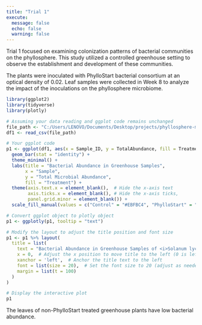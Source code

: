```yaml
---
title: "Trial 1"
execute: 
  message: false
  echo: false
  warning: false
---
```


Trial 1 focused on examining colonization patterns of bacterial communities on the phyllosphere. This study utilized a controlled greenhouse setting to observe the establishment and development of these communities.

The plants were inoculated with PhylloStart bacterial consortium at an optical density of 0.02. Leaf samples were collected in Week 8 to analyze the impact of the inoculations on the phyllosphere microbiome.

```r

library(ggplot2)
library(tidyverse)
library(plotly)

# Assuming your data reading and ggplot code remains unchanged
file_path <- "C:/Users/LENOVO/Documents/Desktop/projects/phyllosphere-microbiome/data/Trial_1_Greenhouse_Bacterial_Abundance.csv"
df1 <- read_csv(file_path)

# Your ggplot code
p1 <- ggplot(df1, aes(x = Sample_ID, y = TotalAbundance, fill = Treatment, text = TotalAbundance)) +
  geom_bar(stat = "identity") +
  theme_minimal() +
  labs(title = "Bacterial Abundance in Greenhouse Samples",
       x = "Sample",
       y = "Total Microbial Abundance",
       fill = "Treatment") +
  theme(axis.text.x = element_blank(),  # Hide the x-axis text
        axis.ticks.x = element_blank(), # Hide the x-axis ticks,
        panel.grid.minor = element_blank()) +
  scale_fill_manual(values = c("Control" = "#EBFBC4", "PhylloStart" = "#D4C4FB"))

# Convert ggplot object to plotly object
p1 <- ggplotly(p1, tooltip = "text")

# Modify the layout to adjust the title position and font size
p1 <- p1 %>% layout(
  title = list(
    text = "Bacterial Abundance in Greenhouse Samples of <i>Solanum lycopersicum</i>",
    x = 0,  # Adjust the x position to move title to the left (0 is left-aligned)
    xanchor = 'left',  # Anchor the title text to the left
    font = list(size = 20),  # Set the font size to 20 (adjust as needed)
    margin = list(t = 100)
  )
)

# Display the interactive plot
p1
```

The leaves of non-PhylloStart treated greenhouse plants have low bacterial abundance.
